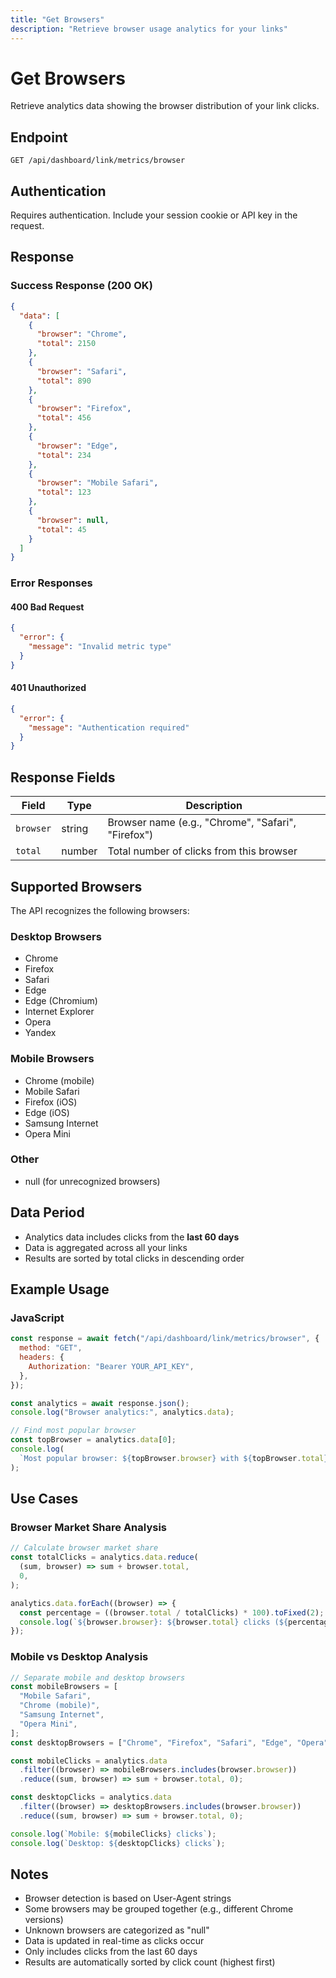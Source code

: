 ```yaml
---
title: "Get Browsers"
description: "Retrieve browser usage analytics for your links"
---
```


# Get Browsers

Retrieve analytics data showing the browser distribution of your link clicks.

## Endpoint

```
GET /api/dashboard/link/metrics/browser
```

## Authentication

Requires authentication. Include your session cookie or API key in the request.

## Response

### Success Response (200 OK)

```json
{
  "data": [
    {
      "browser": "Chrome",
      "total": 2150
    },
    {
      "browser": "Safari",
      "total": 890
    },
    {
      "browser": "Firefox",
      "total": 456
    },
    {
      "browser": "Edge",
      "total": 234
    },
    {
      "browser": "Mobile Safari",
      "total": 123
    },
    {
      "browser": null,
      "total": 45
    }
  ]
}
```

### Error Responses

#### 400 Bad Request

```json
{
  "error": {
    "message": "Invalid metric type"
  }
}
```

#### 401 Unauthorized

```json
{
  "error": {
    "message": "Authentication required"
  }
}
```

## Response Fields

| Field     | Type   | Description                                        |
| --------- | ------ | -------------------------------------------------- |
| `browser` | string | Browser name (e.g., "Chrome", "Safari", "Firefox") |
| `total`   | number | Total number of clicks from this browser           |

## Supported Browsers

The API recognizes the following browsers:

### Desktop Browsers

- Chrome
- Firefox
- Safari
- Edge
- Edge (Chromium)
- Internet Explorer
- Opera
- Yandex

### Mobile Browsers

- Chrome (mobile)
- Mobile Safari
- Firefox (iOS)
- Edge (iOS)
- Samsung Internet
- Opera Mini

### Other

- null (for unrecognized browsers)

## Data Period

- Analytics data includes clicks from the **last 60 days**
- Data is aggregated across all your links
- Results are sorted by total clicks in descending order

## Example Usage

### JavaScript

```javascript
const response = await fetch("/api/dashboard/link/metrics/browser", {
  method: "GET",
  headers: {
    Authorization: "Bearer YOUR_API_KEY",
  },
});

const analytics = await response.json();
console.log("Browser analytics:", analytics.data);

// Find most popular browser
const topBrowser = analytics.data[0];
console.log(
  `Most popular browser: ${topBrowser.browser} with ${topBrowser.total} clicks`,
);
```

## Use Cases

### Browser Market Share Analysis

```javascript
// Calculate browser market share
const totalClicks = analytics.data.reduce(
  (sum, browser) => sum + browser.total,
  0,
);

analytics.data.forEach((browser) => {
  const percentage = ((browser.total / totalClicks) * 100).toFixed(2);
  console.log(`${browser.browser}: ${browser.total} clicks (${percentage}%)`);
});
```

### Mobile vs Desktop Analysis

```javascript
// Separate mobile and desktop browsers
const mobileBrowsers = [
  "Mobile Safari",
  "Chrome (mobile)",
  "Samsung Internet",
  "Opera Mini",
];
const desktopBrowsers = ["Chrome", "Firefox", "Safari", "Edge", "Opera"];

const mobileClicks = analytics.data
  .filter((browser) => mobileBrowsers.includes(browser.browser))
  .reduce((sum, browser) => sum + browser.total, 0);

const desktopClicks = analytics.data
  .filter((browser) => desktopBrowsers.includes(browser.browser))
  .reduce((sum, browser) => sum + browser.total, 0);

console.log(`Mobile: ${mobileClicks} clicks`);
console.log(`Desktop: ${desktopClicks} clicks`);
```

## Notes

- Browser detection is based on User-Agent strings
- Some browsers may be grouped together (e.g., different Chrome versions)
- Unknown browsers are categorized as "null"
- Data is updated in real-time as clicks occur
- Only includes clicks from the last 60 days
- Results are automatically sorted by click count (highest first)
